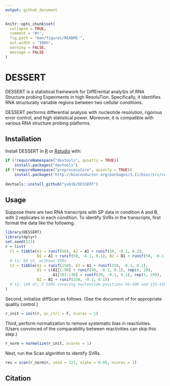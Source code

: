 ```yaml
---
output: github_document
---
```


<!-- README.md is generated from README.Rmd. Please edit that file -->

```r
knitr::opts_chunk$set(
  collapse = TRUE,
  comment = "#>",
  fig.path = "man/figures/README-",
  out.width = "100%",
  warning = FALSE,
  message = FALSE
)
```

# DESSERT

<!-- badges: start -->
<!-- badges: end -->

DESSERT is a statistical framework for DiffErential analySis of RNA Structure probing Experiments in high ResoluTion. Specifically, it identifies RNA structurally variable regions between two cellular conditions. 

DESSERT performs differential analysis with nucleotide resolution, rigorous error control, and high statistical power. Moreover, it is compatible with various RNA structure probing platforms.

## Installation

Install DESSERT in [R](https://cran.r-project.org/) or [Rstudio](https://www.rstudio.com/products/rstudio/) with:

``` r
if (!requireNamespace("devtools", quietly = TRUE))
    install.packages("devtools")
if (!requireNamespace("preprocessCore", quietly = TRUE))
    install.packages("http://bioconductor.org/packages/3.11/bioc/src/contrib/preprocessCore_1.50.0.tar.gz")
    
devtools::install_github("yub18/DESSERT")
```

## Usage

Suppose there are two RNA transcripts with SP data in condition A and B, with 2 replicates in each condition. To identify SVRs in the transcripts, first format the data like the following.

```r
library(DESSERT)
library(dplyr)
set.seed(123)
r = list(
  t1 = tibble(A1 = runif(50), A2 = A1 + runif(50, -0.1, 0.1),
              B1 = A1 + runif(50, -0.1, 0.1), B2 = B1 + runif(50, -0.1, 0.1)),
  # t1: 50 nt, without SVRs
  t2 = tibble(A1 = runif(150), A2 = A1 + runif(150, -0.1, 0.1),
              B1 = c(A1[1:90] + runif(90, -0.1, 0.1), rep(0, 10), 
                     A1[101:130] + runif(30, -0.1, 0.1), rep(1, 20)), 
              B2 = B1 + runif(150, -0.1, 0.1))
  # t2: 150 nt, 2 SVRs covering nucleotide positions 91~100 and 131~150
)
```

Second, initialize diffScan as follows. (See the document of \code{diffScan.init} for appropriate quality control.)

```r
r_init = init(r, qc_ctrl = F, ncores = 1)
```

Third, perform normalization to remove systematic bias in reactivities. (Users convinced of the comparability between reactivities can skip this step.)

```r
r_norm = normalize(r_init, ncores = 1)
```

Next, run the Scan algorithm to identify SVRs.

```r
res = scan(r_norm$r, seed = 123, alpha = 0.05, ncores = 1)
```

## Citation
